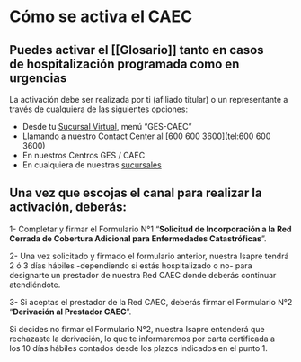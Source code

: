# Cómo se activa el CAEC

## Puedes activar el [[Glosario]] tanto en casos de hospitalización programada como en urgencias

La activación debe ser realizada por ti (afiliado titular) o un representante a través de cualquiera de las siguientes opciones:

-   Desde tu [Sucursal Virtual](https://login.isaprebanmedica.cl/login), menú “GES-CAEC”
-   Llamando a nuestro Contact Center al [600 600 3600](tel:600 600 3600)
-   En nuestros Centros GES / CAEC
-   En cualquiera de nuestras [sucursales](https://www.banmedica.cl/sucursales/)

## Una vez que escojas el canal para realizar la activación, deberás:

1-  Completar y firmar el Formulario N°1 “**Solicitud de Incorporación a la Red Cerrada de Cobertura Adicional para Enfermedades Catastróficas**”.

2- Una vez solicitado y firmado el formulario anterior, nuestra Isapre tendrá 2 ó 3 días hábiles -dependiendo si estás hospitalizado o no- para designarte un prestador de nuestra Red CAEC donde deberás continuar atendiéndote.

3- Si aceptas el prestador de la Red CAEC, deberás firmar el Formulario N°2 “**Derivación al Prestador CAEC**”.

Si decides no firmar el Formulario N°2, nuestra Isapre entenderá que rechazaste la derivación, lo que te informaremos por carta certificada a los 10 días hábiles contados desde los plazos indicados en el punto 1.